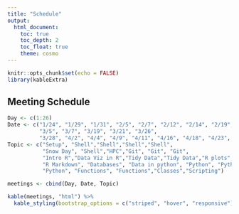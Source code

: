 ```yaml
---
title: "Schedule"
output: 
  html_document:
    toc: true
    toc_depth: 2
    toc_float: true
    theme: cosmo
---
```

```r
knitr::opts_chunk$set(echo = FALSE)
library(kableExtra)
```

## Meeting Schedule

```r
Day <- c(1:26)
Date <- c("1/24", "1/29", "1/31", "2/5", "2/7", "2/12", "2/14", "2/19", "2/21", "2/26", "2/28",
          "3/5", "3/7", "3/19", "3/21", "3/26",
          "3/28", "4/2", "4/4", "4/9", "4/11", "4/16", "4/18", "4/23", "4/25", "4/30")
Topic <- c("Setup", "Shell","Shell","Shell","Shell",
           "Snow Day", "Shell","HPC","Git", "Git", "Git", 
           "Intro R","Data Viz in R","Tidy Data","Tidy Data","R plots",
           "R Markdown", "Databases", "Data in python", "Python", "Python", 
           "Python", "Functions", "Functions","Classes","Scripting")

meetings <- cbind(Day, Date, Topic)

kable(meetings, "html") %>%  
  kable_styling(bootstrap_options = c("striped", "hover", "responsive"))
```
